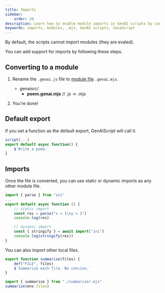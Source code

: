 ```yaml
---
title: Imports
sidebar:
    order: 20
description: Learn how to enable module imports in GenAI scripts by converting them to .mjs format and using static or dynamic imports.
keywords: imports, modules, .mjs, GenAI scripts, JavaScript
---
```



By default, the scripts cannot import modules (they are evaled).

You can add support for imports by following these steps.

## Converting to a module

<Steps>

<ol>

<li>

Rename the `.genai.js` file
to [module file](https://developer.mozilla.org/en-US/docs/Web/JavaScript/Guide/Modules#aside_%E2%80%94_.mjs_versus_.js) `.genai.mjs`.

<FileTree>

-   genaisrc/
    -   **poem.genai.mjs** // .js -> .mjs

</FileTree>

</li>

<li>

You're done!

</li>

</ol>

</Steps>

## Default export

If you set a function as the default export, GenAIScript will call it.

```js title="poem.genai.mjs" "export default async function() {" "}"
script(...)
export default async function() {
    $`Write a poem.`
}
```


## Imports

Once the file is converted, you can use static or dynamic imports as any other module file.

```js
import { parse } from "ini"
...
export default async function () {
    // static import
    const res = parse("x = 1\ny = 2")
    console.log(res)

    // dynamic import
    const { stringify } = await import("ini")
    console.log(stringify(res))
}
```

You can also import other local files.

```js title="summarizer.mjs"
export function summarize(files) {
    def("FILE", files)
    $`Summarize each file. Be concise.`
}
```

```js title="summerize.genai.mjs"
import { summarize } from "./summarizer.mjs"
summarize(env.files)
```
